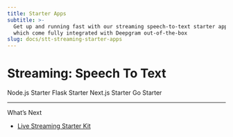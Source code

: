 ```yaml
---
title: Starter Apps
subtitle: >-
  Get up and running fast with our streaming speech-to-text starter applications
  which come fully integrated with Deepgram out-of-the-box
slug: docs/stt-streaming-starter-apps
---
```



# Streaming: Speech To Text

<Card title="" href="https://github.com/deepgram-starters/live-node-starter">
  Node.js Starter
</Card>

<Card title="" href="https://github.com/deepgram-starters/live-flask-starter">
  Flask Starter
</Card>

<Card title="" href="https://github.com/deepgram-starters/live-nextjs-starter">
  Next.js Starter
</Card>

<Card title="" href="https://github.com/deepgram-starters/live-go-starter">
  Go Starter
</Card>

***

What’s Next

* [Live Streaming Starter Kit](/docs/getting-started-with-the-streaming-test-suite)
